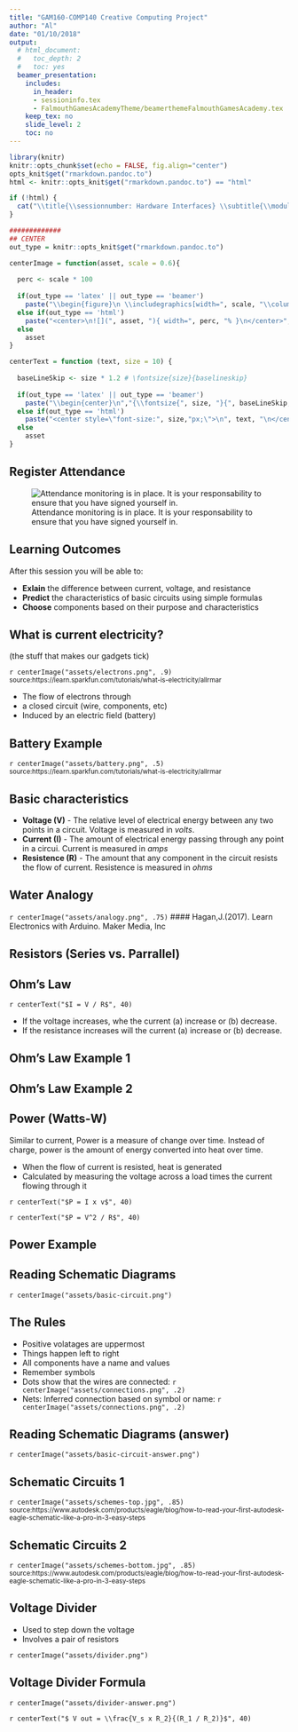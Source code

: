 ```yaml
---
title: "GAM160-COMP140 Creative Computing Project"
author: "Al"
date: "01/10/2018"
output:
  # html_document:
  #   toc_depth: 2
  #   toc: yes
  beamer_presentation:
    includes:
      in_header:
      - sessioninfo.tex
      - FalmouthGamesAcademyTheme/beamerthemeFalmouthGamesAcademy.tex
    keep_tex: no
    slide_level: 2
    toc: no
---
```


```r
library(knitr)
knitr::opts_chunk$set(echo = FALSE, fig.align="center")
opts_knit$get("rmarkdown.pandoc.to")
html <- knitr::opts_knit$get("rmarkdown.pandoc.to") == "html"

if (!html) {
  cat("\\title{\\sessionnumber: Hardware Interfaces} \\subtitle{\\modulecode: \\moduletitle} \\frame{\\titlepage} ")
}

```



```r

#############
## CENTER 
out_type = knitr::opts_knit$get("rmarkdown.pandoc.to")

centerImage = function(asset, scale = 0.6){
  
  perc <- scale * 100
  
  if(out_type == 'latex' || out_type == 'beamer')
    paste("\\begin{figure}\n \\includegraphics[width=", scale, "\\columnwidth]{", asset, "}\n \\end{figure}", sep="")
  else if(out_type == 'html')
    paste("<center>\n![](", asset, "){ width=", perc, "% }\n</center>", sep="")
  else
    asset
}

centerText = function (text, size = 10) {
  
  baseLineSkip <- size * 1.2 # \fontsize{size}{baselineskip}
  
  if(out_type == 'latex' || out_type == 'beamer')
    paste("\\begin{center}\n","{\\fontsize{", size, "}{", baseLineSkip, "}\\selectfont ",text, "}\n \\end{center}", sep="")
  else if(out_type == 'html')
    paste("<center style=\"font-size:", size,"px;\">\n", text, "\n</center>", sep="")
  else
    asset
}
```

## Register Attendance
![Attendance monitoring is in place. It is your responsability to ensure that you have signed yourself in.](assets/tapit.png)

## Learning Outcomes {.build}
After this session you will be able to:

- **Exlain** the difference between current, voltage, and resistance
- **Predict** the characteristics of basic circuits using simple formulas
- **Choose** components based on their purpose and characteristics

## What is current electricity? 

(the stuff that makes our gadgets tick)

`r centerImage("assets/electrons.png", .9)`
^source:https://learn.sparkfun.com/tutorials/what-is-electricity/allrmar^

- The flow of electrons through
- a closed circuit (wire, components, etc)
- Induced by an electric field (battery)

## Battery Example

`r centerImage("assets/battery.png", .5) `
^source:https://learn.sparkfun.com/tutorials/what-is-electricity/allrmar^

## Basic characteristics 

- **Voltage (V)** - The relative level of electrical energy between any two points in a circuit. Voltage is measured in *volts*.
- **Current (I)** - The amount of electrical energy passing through any point in a circui. Current is measured in *amps*
- **Resistence (R)** - The amount that any component in the circuit resists the flow of current. Resistence is measured in *ohms*

## Water Analogy

`r centerImage("assets/analogy.png", .75)`
#### Hagan,J.(2017). Learn Electronics with Arduino. Maker Media, Inc

## Resistors (Series vs. Parrallel)



## Ohm's Law

`r centerText("$I = V / R$", 40)` 

- If the voltage increases, whe the current (a) increase or (b) decrease.
- If the resistance increases will the current (a) increase or (b) decrease.

## Ohm's Law Example 1



## Ohm's Law Example 2


## Power (Watts-W)

Similar to current, Power is a measure of change over time. Instead of charge, power is the amount of energy converted into heat over time.

- When the flow of current is resisted, heat is generated
- Calculated by measuring the voltage across a load times the current flowing through it

`r centerText("$P = I x v$", 40)`

`r centerText("$P = V^2 / R$", 40)` 

## Power Example


## Reading Schematic Diagrams

`r centerImage("assets/basic-circuit.png")`

## The Rules

- Positive volatages are uppermost
- Things happen left to right
- All components have a name and values
- Remember symbols
- Dots show that the wires are connected: 
`r centerImage("assets/connections.png", .2)`
- Nets: Inferred connection based on symbol or name: 
`r centerImage("assets/connections.png", .2)`

## Reading Schematic Diagrams (answer)

`r centerImage("assets/basic-circuit-answer.png")`


## Schematic Circuits 1

`r centerImage("assets/schemes-top.jpg", .85)`
^source:https://www.autodesk.com/products/eagle/blog/how-to-read-your-first-autodesk-eagle-schematic-like-a-pro-in-3-easy-steps^

## Schematic Circuits 2

`r centerImage("assets/schemes-bottom.jpg", .85)`
^source:https://www.autodesk.com/products/eagle/blog/how-to-read-your-first-autodesk-eagle-schematic-like-a-pro-in-3-easy-steps^

## Voltage Divider

- Used to step down the voltage
- Involves a pair of resistors 

`r centerImage("assets/divider.png")`

## Voltage Divider Formula

`r centerImage("assets/divider-answer.png")`

`r centerText("$ V out = \\frac{V_s x R_2}{(R_1 / R_2)}$", 40)` 









